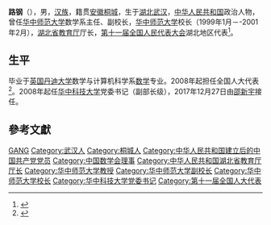 '''路钢'''（{{bd|1956年|8月|}}），男，[[汉族|汉族]]，籍贯[[安徽|安徽]][[桐城|桐城]]，生于[[湖北|湖北]][[武汉|武汉]]，[[中华人民共和国|中华人民共和国]]政治人物，曾任[[华中师范大学|华中师范大学]]数学系主任、副校长，[[华中师范大学|华中师范大学]]校长（1999年1月－-2001年2月），[[湖北省教育厅|湖北省教育厅]]厅长，[[第十一届全国人民代表大会|第十一届全国人民代表大会]]湖北地区代表<ref>{{cite web|author=新华网|title=第十一届全国人大代表|url=http://news.xinhuanet.com/ziliao/2008-03/03/content_7708230.htm?node=36628|publisher=新华网|accessdate=2014-01-07|archive-date=2014-01-10|archive-url=https://web.archive.org/web/20140110211415/http://news.xinhuanet.com/ziliao/2008-03/03/content_7708230.htm?node=36628|dead-url=no}}</ref>。

== 生平 ==
毕业于[[英国|英国]][[丹迪大学|丹迪大学]]数学与计算机科学系[[数学|数学]]专业。2008年起担任全国人大代表<ref>{{cite news|title=全国人大代表信息-路钢|url= http://210.82.31.1:8084/delegate/viewDelegate.action?dbid=111663|accessdate=2013-04-05|newspaper=全国人大网|archive-url=https://web.archive.org/web/20140514054203/http://www.npc.gov.cn/delegate/viewDelegate.action?dbid=111663|archive-date=2014-05-14|dead-url=yes}}</ref>。2008年起任[[华中科技大学|华中科技大学]]党委书记（副部长级），2017年12月27日由[[邵新宇|邵新宇]]接任。

== 參考文獻 ==
{{reflist}}

{{中国数学会第八届理事会}}

{{Authority control}}
{{DEFAULTSORT:Lu}}
[[Category:路姓|GANG]]
[[Category:武汉人|Category:武汉人]]
[[Category:桐城人|Category:桐城人]]
[[Category:中华人民共和国建立后的中国共产党党员|Category:中华人民共和国建立后的中国共产党党员]]
[[Category:中国数学会理事|Category:中国数学会理事]]
[[Category:中华人民共和国湖北省教育厅厅长|Category:中华人民共和国湖北省教育厅厅长]]
[[Category:华中师范大学教授|Category:华中师范大学教授]]
[[Category:华中师范大学副校长|Category:华中师范大学副校长]]
[[Category:华中师范大学校长|Category:华中师范大学校长]]
[[Category:华中科技大学党委书记|Category:华中科技大学党委书记]]
[[Category:第十一届全国人大代表|Category:第十一届全国人大代表]]